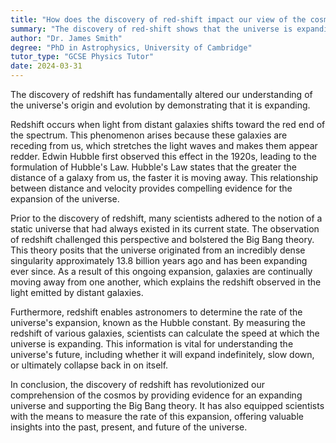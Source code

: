 ```yaml
---
title: "How does the discovery of red-shift impact our view of the cosmos?"
summary: "The discovery of red-shift shows that the universe is expanding, changing our understanding of its origin and evolution."
author: "Dr. James Smith"
degree: "PhD in Astrophysics, University of Cambridge"
tutor_type: "GCSE Physics Tutor"
date: 2024-03-31
---
```


The discovery of redshift has fundamentally altered our understanding of the universe's origin and evolution by demonstrating that it is expanding.

Redshift occurs when light from distant galaxies shifts toward the red end of the spectrum. This phenomenon arises because these galaxies are receding from us, which stretches the light waves and makes them appear redder. Edwin Hubble first observed this effect in the 1920s, leading to the formulation of Hubble's Law. Hubble's Law states that the greater the distance of a galaxy from us, the faster it is moving away. This relationship between distance and velocity provides compelling evidence for the expansion of the universe.

Prior to the discovery of redshift, many scientists adhered to the notion of a static universe that had always existed in its current state. The observation of redshift challenged this perspective and bolstered the Big Bang theory. This theory posits that the universe originated from an incredibly dense singularity approximately $13.8$ billion years ago and has been expanding ever since. As a result of this ongoing expansion, galaxies are continually moving away from one another, which explains the redshift observed in the light emitted by distant galaxies.

Furthermore, redshift enables astronomers to determine the rate of the universe's expansion, known as the Hubble constant. By measuring the redshift of various galaxies, scientists can calculate the speed at which the universe is expanding. This information is vital for understanding the universe's future, including whether it will expand indefinitely, slow down, or ultimately collapse back in on itself.

In conclusion, the discovery of redshift has revolutionized our comprehension of the cosmos by providing evidence for an expanding universe and supporting the Big Bang theory. It has also equipped scientists with the means to measure the rate of this expansion, offering valuable insights into the past, present, and future of the universe.
    